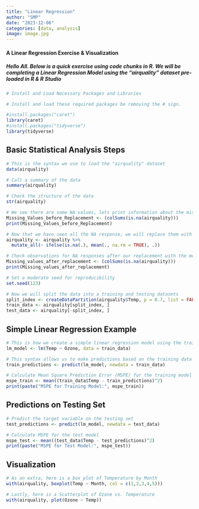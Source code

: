 ```yaml
---
title: "Linear Regression"
author: "SMP"
date: "2023-12-06"
categories: [data, analysis]
image: image.jpg
---
```


#### A Linear Regression Exercise & Visualization

##### Hello All. Below is a quick exercise using code chunks in R. We will be completing a Linear Regression Model using the "airquality" dataset pre-loaded in R & R Studio

```r
# Install and Load Necessary Packages and Libraries

# Install and load these required packages be removing the # sign. 

#install.packages("caret")
library(caret)
#install.packages("tidyverse")
library(tidyverse)
```

## **Basic Statistical Analysis Steps**

```r
# This is the syntax we use to load the "airquality" dataset
data(airquality)

# Call a summary of the data
summary(airquality)

# Check the structure of the data
str(airquality)

# We see there are some NA values, lets print information about the missing values so we can replacement them
Missing_Values_before_Replacement <- (colSums(is.na(airquality)))
print(Missing_Values_before_Replacement)

# Now that we have seen all the NA response, we will replace them with the mean for each variable
airquality <- airquality %>%
  mutate_all(~ ifelse(is.na(.), mean(., na.rm = TRUE), .))

# Check observations for NA responses after our replacement with the mean
Missing_values_after_replacement <- (colSums(is.na(airquality)))
print(Missing_values_after_replacement)

# Set a moderate seed for reproducibility
set.seed(123)

# Now we will split the data into a training and testing datasets
split_index <- createDataPartition(airquality$Temp, p = 0.7, list = FALSE)
train_data <- airquality[split_index, ]
test_data <- airquality[-split_index, ]
```

## **Simple Linear Regression Example**

```r
# This is how we create a simple linear regression model using the training data
lm_model <- lm(Temp ~ Ozone, data = train_data)

# This syntax allows us to make predictions based on the training data
train_predictions <- predict(lm_model, newdata = train_data)

# Calculate Mean Square Prediction Error (MSPE) for the training model to gauge how well it predicts
mspe_train <- mean((train_data$Temp - train_predictions)^2)
print(paste("MSPE for Training Model:", mspe_train))
```

## **Predictions on Testing Set**

```r
# Predict the target variable on the testing set
test_predictions <- predict(lm_model, newdata = test_data)

# Calculate MSPE for the test model
mspe_test <- mean((test_data$Temp - test_predictions)^2)
print(paste("MSPE for Test Model:", mspe_test))
```

## **Visualization**

```r
# As an extra, here is a box plot of Temperature by Month
with(airquality, boxplot(Temp ~ Month, col = c(1,2,3,4,5)))

```

```r
# Lastly, here is a Scatterplot of Ozone vs. Temperature
with(airquality, plot(Ozone ~ Temp))

```
